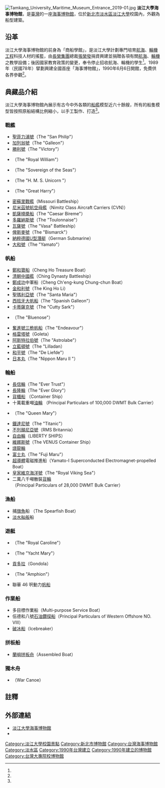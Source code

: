 {{Infobox museum
| name          = 淡江大學海事博物館
| native_name   = Tamkang University Maritime Museum
| image         = Tamkang University Maritime Museum 2019-01.jpg
| caption       = 海事博物館外觀，保存有前身「商船學館」字樣
| imagesize     = 250
| map_type      = Taiwan
| latitude      = 25.17612
| longitude     = 121.45038
| map_size      = 270
| map_caption   = 淡江大學海事博物館的位置
| map_type_zh   = 
| coordinates   = {{Coord|25|10|34.39|N|121|27|01.74|E|type:landmark|display=title,inline}}
| location      = {{ROC}}[[新北市|新北市]][[淡水區|淡水區]]英專路151號
| established   = 1990年
| former_name   = 淡江大學商船學館
| dissolved     =
| area          = 2,134 平方公尺
| type          = [[私立|私立]]，[[海事博物館|海事博物館]]
| collection    = 各類的[[船艦|船艦]]模型近六十餘艘
| visitors      =
| director      = [[淡江大學|淡江大學]]
| curator       = 文錙藝術中心主任[[張炳煌|張炳煌]]
| publictransit = [[捷運|捷運]]{{淡海輕軌}}（[[綠山線|綠山線]]）[[淡江大學站|淡江大學站]]<br> [[File:The_seal_of_Department_of_Rapid_Transit_Systems,_Taipei_City_Government_20140108.svg|25px]][[臺北捷運淡水線|臺北捷運淡水線]][[淡水站|淡水站]]轉乘308、756、紅27、紅28公車
| openinghours  = 週一至週六 09:00-17:00
| tel           = (02)26238343 或 26215656 轉 2618,2619,2650
| website       = {{URL|http://www.finearts.tku.edu.tw}}
}}
[[File:Tamkang_University_Maritime_Museum_Entrance_2019-01.jpg|thumb]]
'''淡江大學海事博物館'''，是[[臺灣|臺灣]]的一座[[海事博物館|海事博物館]]，位於[[新北市|新北市]][[淡水區|淡水區]][[淡江大學|淡江大學]]校園內，外觀為船型建築。

== 沿革 ==
淡江大學海事博物館的前身為「商船學館」，是淡江大學計劃專門培育[[航海|航海]]、[[輪機工程|輪機工程]]科技人材的搖籃，由[[長榮集團|長榮集團]]總裁[[張榮發|張榮發]]捐資興建並捐贈各項有關[[航海|航海]]、[[輪機|輪機]]之教學設備；後因國家教育政策的變更，奉令停止招收航海、輪機的學生<ref name="簡介"/>。1989年（民國78年）擘劃興建全國首座「海事博物館」，1990年6月6日開館，免費供各界參觀<ref name="簡介"/>。

== 典藏品介紹 ==
淡江大學海事博物館內展示有古今中外各類的[[船艦|船艦]]模型近六十餘艘，所有的船隻模型皆按照原船結構比例縮小，以手工製作、打造<ref name="簡介"/>。

=== 戰艦 ===
* [[聖菲力浦號|聖菲力浦號]]（The "San Philip"）
* [[加利恩帆船|加列翁號]]（The "Galleon"）
* [[勝利號戰艦|勝利號]]（The "Victory"）
* {{link-en|皇家威廉號|SS Royal William|皇家威廉號}}（The "Royal William"）
* {{link-en|海霸王號|HMS Sovereign of the Seas|海霸王號}}（The "Sovereign of the Seas"）
* {{link-en|由尼肯號|HMS Unicorn (1748)|由尼肯號}}（The "H. M. S. Unicorn "）
* {{link-en|大哈利號|Henry Grace à Dieu|大哈利號}}（The "Great Harry"）
* [[密蘇里號戰艦_(BB-63)|密蘇里戰艦]]（Missouri Battleship）
* [[尼米茲號航空母艦|尼米茲號航空母艦]]（Nimitz Class Aircraft Carriers (CVN)）
* [[羅馬海軍|凱薩橈槳船]]（The "Caesar Bireme"）
* [[多羅納斯號|多羅納斯號]]（The "Toulonnaise"）
* [[瓦薩號|瓦薩號]]（The "Vasa" Battleship）
* [[俾斯麥號|俾斯麥號]]（The "Bismarck"）
* [[納粹德國|納粹德國]][[U型潛艇|U型潛艇]]（German Submarine）
* [[大和號|大和號]]（The "Yamato"）

=== 帆船 ===
* [[鄭和寶船|鄭和寶船]]（Cheng Ho Treasure Boat）
* [[清朝|清朝]][[中國艦|中國艦]]（Ching Dynasty Battleship）
* [[鄭成功|鄭成功]]中軍船（Cheng Ch'eng-kung Chung-chun Boat）
* [[金和利號|金和利號]]（The King Ho Li）
* [[聖瑪利亞號|聖瑪利亞號]]（The "Santa Maria"）
* [[西班牙大帆船|西班牙大帆船]]（The "Spanish Galleon"）
* [[卡蒂薩克號|卡蒂薩克號]]（The "Cutty Sark"）
* {{link-en|藍鼻子號|Bluenose|藍鼻子號}}（The "Bluenose"）
* [[奮進號三桅帆船|奮進號三桅帆船]]（The "Endeavour"）
* [[格雷塔號|格雷塔號]]（Goleta）
* [[阿斯特拉伯號|阿斯特拉伯號]]（The "Astrolabe"）
* [[立藍頓號|立藍頓號]]（The "Lilladan）
* [[和平號|和平號]]（The "De Liefde"）
* [[日本丸|日本丸]]（The "Nippon Maru II "）

=== 輪船 ===
* [[長榮海運|長信輪]]（The "Ever Trust"）
* [[長榮海運|長隆輪]]（The "Ever Glory"）
* [[貨櫃船|貨櫃船]] （Container Ship）
* 十萬載重噸[[油輪|油輪]] （Principal Particulars of 100,000 DWMT Bulk Carrier）
* {{link-en|瑪麗皇后號|RMS Queen Mary|瑪麗皇后號}} （The "Queen Mary"）
* [[鐵達尼號|鐵達尼號]]（The "Titanic"）
* [[不列顛尼亞號|不列顛尼亞號]]（RMS Britannia）
* [[自由輪|自由輪]]（LIBERTY SHIPS）
* [[維娜斯號|維娜斯號]]（The VENUS Container Ship）
* [[璟龍輪|璟龍輪]]
* [[富士丸|富士丸]]（The "Fuji Maru"）
* [[超導體|超導體]]電磁推進船（Yamato-I Superconducted Electromagnet-propelled Boat）
* [[皇家維京海洋號|皇家維京海洋號]]（The "Royal Viking Sea"）
* 二萬八千噸散裝[[貨輪|貨輪]]（Principal Particulars of 28,000 DWMT Bulk Carrier）

=== 漁船 ===
* 捕[[旗魚|旗魚]]船 （The Spearfish Boat）
* [[淡水區|淡水]][[舢舨|舢舨]]船

=== 遊艇 ===
* {{link-en|皇家加羅林號|HMY Royal Caroline (1750)|皇家加羅林號}}（The "Royal Caroline"）
* {{link-en|瑪麗號遊艇|HMY Mary|瑪麗號遊艇}}（The "Yacht Mary"）
* [[貢多拉|貢多拉]]（Gondola）
* {{link-en|安菲翁號|Amphion (ship)|安菲翁號}}（The "Amphion"）
* 聯華 46 呎動力[[帆船|帆船]]

=== 作業船 ===
* 多目標作業船（Multi-purpose Service Boat）
* 伍德和八號[[石油平台|石油鑽探船]]（Principal Particulars of Western Offshore NO. VIII）
* [[破冰船|破冰船]]（Icebreaker）

=== 拼板船 ===
* [[蘭嶼|蘭嶼]][[拼板舟|拼板舟]]（Assembled Boat）

=== 獨木舟 ===
* {{link-en|戰爭獨木舟|Ngātokimatawhaorua|戰爭獨木舟}}（War Canoe）

== 註釋 ==
{{Reflist
| refs = 
<ref name="簡介">{{cite web|url=http://www.finearts.tku.edu.tw/page3/super_pages.php?ID=page301&Sn=37|title=認識海事博物館 - 簡介|author=|publisher=淡江大學-文錙藝術中心|date=|accessdate=|archive-date=2021-01-24|archive-url=https://web.archive.org/web/20210124110454/http://www.finearts.tku.edu.tw/page3/super_pages.php?ID=page301&Sn=37|dead-url=no}}</ref>
}}

== 外部連結 ==
* [http://www.finearts.tku.edu.tw/page3/news.php?class=104 淡江大學海事博物館] {{Wayback|url=http://www.finearts.tku.edu.tw/page3/news.php?class=104 |date=20210124110504 }}{{zh-tw}}
* {{facebook|TKU.Maritime.Museum|淡江大學海事博物館}}

{{台灣博物館}}
{{淡江大學}}

[[Category:淡江大學校園景點|Category:淡江大學校園景點]]
[[Category:新北市博物館|Category:新北市博物館]]
[[Category:台灣海事博物館|Category:台灣海事博物館]]
[[Category:淡水區|Category:淡水區]]
[[Category:1990年台灣建立|Category:1990年台灣建立]]
[[Category:1990年建立的博物館|Category:1990年建立的博物館]]
[[Category:台灣大專院校博物館|Category:台灣大專院校博物館]]